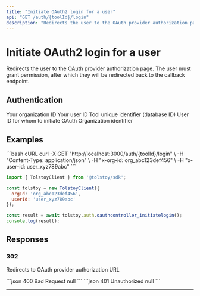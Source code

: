 ```yaml
---
title: "Initiate OAuth2 login for a user"
api: "GET /auth/{toolId}/login"
description: "Redirects the user to the OAuth provider authorization page. The user must grant permission, after which they will be redirected back to the callback endpoint."
---
```


# Initiate OAuth2 login for a user

Redirects the user to the OAuth provider authorization page. The user must grant permission, after which they will be redirected back to the callback endpoint.

## Authentication

<ParamField header="x-org-id" type="string" required>
  Your organization ID
</ParamField>

<ParamField header="x-user-id" type="string" required>
  Your user ID
</ParamField>

<ParamField path="toolId" type="string" required>
  Tool unique identifier (database ID)
</ParamField>

<ParamField query="userId" type="string" required>
  User ID for whom to initiate OAuth
</ParamField>

<ParamField header="X-Org-ID" type="string" required>
  Organization identifier
</ParamField>



## Examples

<CodeGroup>
```bash cURL
curl -X GET "http://localhost:3000/auth/{toolId}/login" \
  -H "Content-Type: application/json" \
  -H "x-org-id: org_abc123def456" \
  -H "x-user-id: user_xyz789abc"
```

```javascript JavaScript SDK
import { TolstoyClient } from '@tolstoy/sdk';

const tolstoy = new TolstoyClient({
  orgId: 'org_abc123def456',
  userId: 'user_xyz789abc'
});

const result = await tolstoy.auth.oauthcontroller_initiatelogin();
console.log(result);
```
</CodeGroup>

## Responses

### 302 

Redirects to OAuth provider authorization URL

<ResponseExample>
```json 400 Bad Request
null
```
</ResponseExample>

<ResponseExample>
```json 401 Unauthorized
null
```
</ResponseExample>

---

<Snippet file="api-footer.mdx" />
